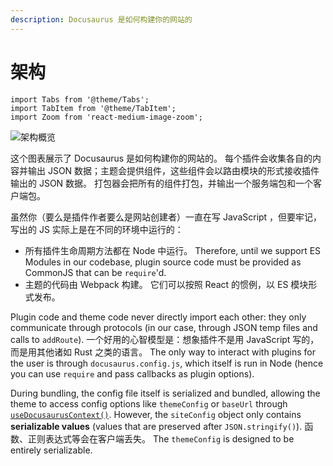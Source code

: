 ```yaml
---
description: Docusaurus 是如何构建你的网站的
---
```


# 架构

```mdx-code-block
import Tabs from '@theme/Tabs';
import TabItem from '@theme/TabItem';
import Zoom from 'react-medium-image-zoom';
```

<Zoom>

![架构概览](/img/architecture.png)

</Zoom>

这个图表展示了 Docusaurus 是如何构建你的网站的。 每个插件会收集各自的内容并输出 JSON 数据；主题会提供组件，这些组件会以路由模块的形式接收插件输出的 JSON 数据。 打包器会把所有的组件打包，并输出一个服务端包和一个客户端包。

虽然你（要么是插件作者要么是网站创建者）一直在写 JavaScript ，但要牢记，写出的 JS 实际上是在不同的环境中运行的：

- 所有插件生命周期方法都在 Node 中运行。 Therefore, until we support ES Modules in our codebase, plugin source code must be provided as CommonJS that can be `require`'d.
- 主题的代码由 Webpack 构建。 它们可以按照 React 的惯例，以 ES 模块形式发布。

Plugin code and theme code never directly import each other: they only communicate through protocols (in our case, through JSON temp files and calls to `addRoute`). 一个好用的心智模型是：想象插件不是用 JavaScript 写的，而是用其他诸如 Rust 之类的语言。 The only way to interact with plugins for the user is through `docusaurus.config.js`, which itself is run in Node (hence you can use `require` and pass callbacks as plugin options).

During bundling, the config file itself is serialized and bundled, allowing the theme to access config options like `themeConfig` or `baseUrl` through [`useDocusaurusContext()`](../docusaurus-core.mdx#useDocusaurusContext). However, the `siteConfig` object only contains **serializable values** (values that are preserved after `JSON.stringify()`). 函数、正则表达式等会在客户端丢失。 The `themeConfig` is designed to be entirely serializable.
